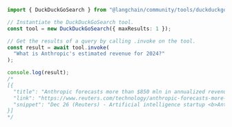 ```typescript
import { DuckDuckGoSearch } from "@langchain/community/tools/duckduckgo_search";

// Instantiate the DuckDuckGoSearch tool.
const tool = new DuckDuckGoSearch({ maxResults: 1 });

// Get the results of a query by calling .invoke on the tool.
const result = await tool.invoke(
  "What is Anthropic's estimated revenue for 2024?"
);

console.log(result);
/*
[{
  "title": "Anthropic forecasts more than $850 mln in annualized revenue rate by ...",
  "link": "https://www.reuters.com/technology/anthropic-forecasts-more-than-850-mln-annualized-revenue-rate-by-2024-end-report-2023-12-26/",
  "snippet": "Dec 26 (Reuters) - Artificial intelligence startup <b>Anthropic</b> has projected it will generate more than $850 million in annualized <b>revenue</b> by the end of <b>2024</b>, the Information reported on Tuesday ..."
}]
*/
```
